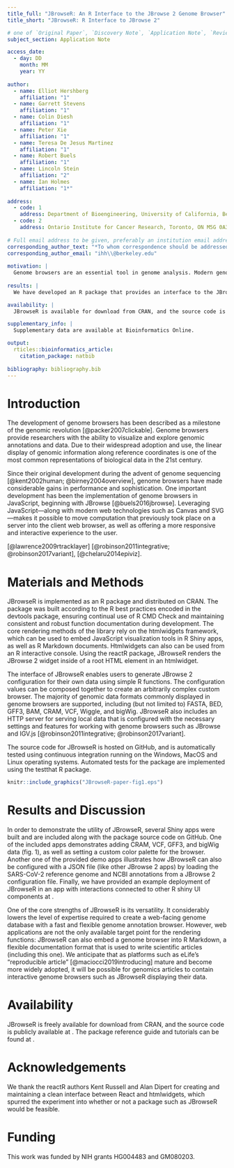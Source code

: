 ```yaml
---
title_full: "JBrowseR: An R Interface to the JBrowse 2 Genome Browser"
title_short: "JBrowseR: R Interface to JBrowse 2"

# one of `Original Paper`, `Discovery Note`, `Application Note`, `Review`, `Letter to the Editor`, `Conference Paper`    
subject_section: Application Note

access_date:
  - day: DD
    month: MM
    year: YY
      
author:
  - name: Elliot Hershberg
    affiliation: "1"
  - name: Garrett Stevens
    affiliation: "1"
  - name: Colin Diesh
    affiliation: "1"
  - name: Peter Xie
    affiliation: "1"
  - name: Teresa De Jesus Martinez
    affiliation: "1"
  - name: Robert Buels
    affiliation: "1"
  - name: Lincoln Stein
    affiliation: "2"
  - name: Ian Holmes
    affiliation: "1*"
    
address:
  - code: 1
    address: Department of Bioengineering, University of California, Berkeley, Berkeley, CA 94720, USA
  - code: 2
    address: Ontario Institute for Cancer Research, Toronto, ON M5G 0A3, Canada
  
# Full email address to be given, preferably an institution email address.  
corresponding_author_text: "*To whom correspondence should be addressed. E-mail: ihh\\@berkeley.edu"
corresponding_author_email: "ihh\\@berkeley.edu"
  
motivation: |
  Genome browsers are an essential tool in genome analysis. Modern genome browsers enable complex and interactive visualization of a wide variety of genomic data modalities. While such browsers are very powerful, they can be challenging to configure and program for bioinformaticians lacking expertise in web development.
  
results: |
  We have developed an R package that provides an interface to the JBrowse 2 genome browser. The package can be used to configure and customize the browser entirely with R code. The browser can be deployed from the R console, or embedded in Shiny applications or R Markdown documents.

availability: |
  JBrowseR is available for download from CRAN, and the source code is openly available from the Github repository at \href{https://github.com/GMOD/JBrowseR/}{https://github.com/GMOD/JBrowseR/}. 

supplementary_info: |
  Supplementary data are available at Bioinformatics Online.

output:
  rticles::bioinformatics_article:
    citation_package: natbib
    
bibliography: bibliography.bib
---
```


Introduction
============

The development of genome browsers has been described as a milestone of the
genomic revolution [@packer2007clickable].
Genome browsers provide researchers with the ability to visualize and explore genomic annotations and
data.
Due to their widespread adoption and use, the linear display of genomic information along reference coordinates
is one of the most common representations of biological data in the 21st century.

Since their original development during the advent of genome sequencing [@kent2002human; @birney2004overview],
genome browsers have made considerable gains in performance and sophistication.
One important development has been the implementation of genome browsers in JavaScript, beginning with
JBrowse [@buels2016jbrowse].
Leveraging JavaScript---along with modern web technologies such as Canvas and SVG---makes it possible to move computation that previously took
place on a server into the client web browser, as well as offering a more responsive and
interactive experience to the user.

\textcolor{red}{
We have recently released JBrowse 2, which is an extensible platform for visualizing 
and integrating biological data, consisting of a ground-up rewrite of JBrowse using ReactJS and TypeScript.
JBrowse 2 contains many new views and components, to be described in a later paper.
However, one core part is a React component that renders a configurable
linear genome browser, enabling researchers to embed custom browsers into existing React applications.
While the JBrowse 2 React linear genome view component is powerful and extensible, its use can
present an obstacle to bioinformaticians who don't have experience with React development.}

\textcolor{red}{
In contrast to React and JavaScript, the R programming language and environment is widely used in the 
bioinformatics community. R also has a strong history of tools for interacting with genome browsers,
such as the rtracklayer} [@lawrence2009rtracklayer] \textcolor{red}{package for interacting with the 
UCSC genome browser, igvR for accessing igv.js} [@robinson2011integrative; @robinson2017variant], 
\textcolor{red}{and epivizr for manipulating epiviz} [@chelaru2014epiviz].

\textcolor{red}{
Although these tools exist for interacting with genome browsers from R, they share the architecture of
providing a communication channel between an app in the browser and an R environment. It is not possible
to use these packages to render visualizations in popular new tools such as R Shiny apps or R Markdown
documents. In order to provide a novel tool and make JBrowse 2 accessible to the R community, we
introduce JBrowseR: an R interface the JBrowse 2 genome browser. 
JBrowseR is an R package with functions for embedding a custom browser instance in a Shiny app, 
R Markdown document, or the R console.}

Materials and Methods
============

JBrowseR is implemented as an R package and distributed on CRAN.
The package was built according to the R best practices encoded in the devtools package,
ensuring continual use of R CMD Check and maintaining consistent and robust function documentation
during development.
The core rendering methods of the library rely on the htmlwidgets framework, which
can be used to embed JavaScript visualization tools in R Shiny apps, as well as R
Markdown documents. 
Htmlwidgets can also can be used from an R interactive console.
Using the reactR package, JBrowseR renders the JBrowse 2 widget inside of a root HTML
element in an htmlwidget.

The interface of JBrowseR enables users to generate JBrowse 2 configuration for their
own data using simple R functions. 
The configuration values can be composed together to create an arbitrarily
complex custom browser. The majority of genomic data formats
commonly displayed in genome browsers are supported,
including (but not limited to) FASTA, BED, GFF3, BAM, CRAM, VCF, Wiggle, and bigWig.
JBrowseR also includes an HTTP server for serving local data that is configured with
the necessary settings and features for working with genome browsers such as JBrowse
and IGV.js [@robinson2011integrative; @robinson2017variant].

\textcolor{red}{
In addition to loading data from bioinformatics files, users can create tracks from
R data frames. This provides an interface for users to generate computational results
in R and pass them directly to the browser. When used in Shiny, JBrowseR can also send
messages back to the app, enabling powerful integration with downstream processes. 
We provide an example app using this feature to create a data frame of bookmarked 
features from the browser.}

The source code for JBrowseR is hosted on GitHub, and is automatically tested using
continuous integration running on the Windows, MacOS and Linux operating systems.
Automated tests for the package are implemented using the testthat R package.

```r
knitr::include_graphics("JBrowseR-paper-fig1.eps")
```

Results and Discussion
=============

In order to demonstrate the utility of JBrowseR, several Shiny apps were built and are included along
with the package source code on GitHub. 
One of the included apps demonstrates adding CRAM, VCF, GFF3, and bigWig data (fig. 1), as well as 
setting a custom color palette for the browser.
Another one of the provided demo apps illustrates how JBrowseR can also be configured with a JSON
file (like other JBrowse 2 apps) by loading the SARS-CoV-2 reference genome and NCBI annotations
from a JBrowse 2 configuration file.
Finally, we have provided an example deployment of JBrowseR in an app with interactions connected to
other R shiny UI components at 
\href{https://elliothershberg.shinyapps.io/sars-cov-2-spike-mutations/}{https://elliothershberg.shinyapps.io/sars-cov-2-spike-mutations/}.

One of the core strengths of JBrowseR is its versatility. 
It considerably lowers the level of expertise required to
create a web-facing genome database with a fast and flexible genome annotation browser.
However, web applications are not the only available target point for the
rendering functions: JBrowseR can also embed a genome browser into R Markdown, a flexible documentation format
that is used to write scientific articles (including this one).
We anticipate that as platforms such as eLife's "reproducible article" [@maciocci2019introducing] mature
and become more widely adopted, it will be possible for genomics articles to contain interactive
genome browsers such as JBrowseR displaying their data.

Availability
=============

JBrowseR is freely available for download from CRAN, and the source code is publicly available at
\href{https://github.com/GMOD/JBrowseR/}{https://github.com/GMOD/JBrowseR/}. 
The package reference guide and tutorials can be found at
\href{https://gmod.github.io/JBrowseR/}{https://gmod.github.io/JBrowseR/}.

Acknowledgements {.unnumbered}
==============

We thank the reactR authors Kent Russell and Alan Dipert for creating and maintaining a clean interface
between React and htmlwidgets, which spurred the experiment into whether or not a package such as JBrowseR
would be feasible.

Funding {.unnumbered}
==============

This work was funded by NIH grants HG004483 and GM080203.
